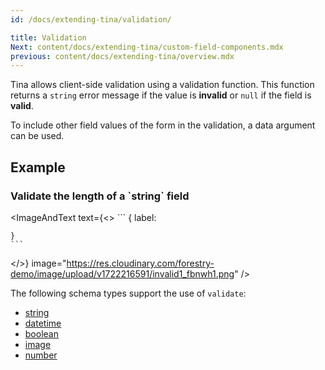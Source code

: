 ```yaml
---
id: /docs/extending-tina/validation/

title: Validation
Next: content/docs/extending-tina/custom-field-components.mdx
previous: content/docs/extending-tina/overview.mdx
---
```


Tina allows client-side validation using a validation function. This function returns a `string` error message if the value is **invalid** or `null` if the field is **valid**.

To include other field values of the form in the validation, a data argument can be used.

## Example

### Validate the length of a \`string\` field

<ImageAndText
  text={<>
    ```
    {
    label:
    
    
    }
    ```
  </>}
  image="https://res.cloudinary.com/forestry-demo/image/upload/v1722216591/invalid1_fbnwh1.png"
/>

The following schema types support the use of `validate`:

- [string](/docs/reference/types/string/)
- [datetime](/docs/reference/types/datetime/)
- [boolean](/docs/reference/types/boolean/)
- [image](/docs/reference/types/image/)
- [number](/docs/reference/types/number/)
